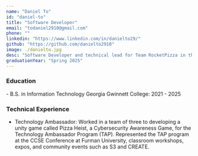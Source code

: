 ```yaml
---
name: "Daniel To"
id: "daniel-to"
title: "Software Developer"
email: "todaniel2910@gmail.com"
phone: ""
linkedin: "https://www.linkedin.com/in/danielto29/"
github: "https://github.com/danielto2910"
image: ./danielto.jpg
desc: "Software Developer and technical lead for Team RocketPizza in the TAP program during Fall 2024. Led the development of Pizza Heist, a Unity-based project designed to teach cybersecurity fundamentals in an engaging and interactive way."
graduationYear: "Spring 2025"
---
```


### Education
<div>
- B.S. in Information Technology Georgia Gwinnett College: 2021 - 2025
</div>

### Technical Experience
<ul>
    <li>Technology Ambassador: Worked in a team of three to developing a unity game called Pizza Heist, a Cybersecurity Awareness Game, for the Technology Ambassador Program (TAP). Represented the TAP program at the CCSE Conference at Furman University, classroom workshops, expos, and community events such as S3 and CREATE.</li>
</ul>